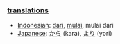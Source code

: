 === [[translation]]s ===
*[[Indonesian]]: [[dari]], [[mulai]], mulai dari
*[[Japanese]]: [[から]] (kara), [[より]] (yori)